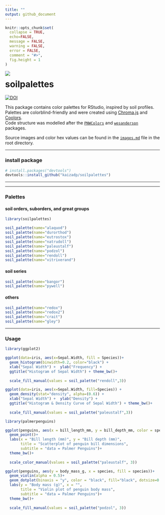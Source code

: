```yaml
---
title: "" 
output: github_document
---
```


```r
knitr::opts_chunk$set(
  collapse = TRUE,
  echo=FALSE,
  message = FALSE,
  warning = FALSE,
  error = FALSE,
  comment = "#>",
  fig.height = 1
)
```

<img align="left" src="images/0-logo.png">


# soilpalettes  

[![DOI](https://zenodo.org/badge/257353182.svg)](https://zenodo.org/badge/latestdoi/257353182) 

This package contains color palettes for RStudio, inspired by soil profiles.
Palettes are colorblind-friendly and were created using [Chroma.js](https://gka.github.io/palettes/) and [Coolors](https://coolors.co).  
Code structure was modelled after the [`PNWColors`](https://github.com/jakelawlor/PNWColors) and [`wesanderson`](https://github.com/karthik/wesanderson) packages.


Source images and color hex values can be found in the  [`images.md`](https://github.com/kaizadp/soilpalettes/blob/master/images.md) file in the root directory. 

----

### install package

```r
# install.packages("devtools") 
devtools::install_github("kaizadp/soilpalettes")
```

----

----


### Palettes
#### soil orders, suborders, and great groups
```r
library(soilpalettes)

soil_palette(name="alaquod")
soil_palette(name="durorthod")
soil_palette(name="eutrostox")
soil_palette(name="natrudoll")
soil_palette(name="paleustalf")
soil_palette(name="podzol")
soil_palette(name="rendoll")
soil_palette(name="vitrixerand")


```

#### soil series
```r
soil_palette(name="bangor")
soil_palette(name="pywell")
```

#### others

```r
soil_palette(name="redox")
soil_palette(name="redox2")
soil_palette(name="crait")
soil_palette(name="gley")

```

----

### Usage

```r
library(ggplot2)

ggplot(data=iris, aes(x=Sepal.Width, fill = Species))+
  geom_histogram(binwidth=0.2, color="black") + 
  xlab("Sepal Width") +  ylab("Frequency") + 
  ggtitle("Histogram of Sepal Width") + theme_bw()+
  
  scale_fill_manual(values = soil_palette("rendoll",3))
```

```r
ggplot(data=iris, aes(x=Sepal.Width, fill=Species)) + 
  geom_density(stat="density", alpha=(0.6)) +
  xlab("Sepal Width") +  ylab("Density") + 
  ggtitle("Histogram & Density Curve of Sepal Width") + theme_bw()+
  
  scale_fill_manual(values = soil_palette("paleustalf",3))

```

```r
library(palmerpenguins)

ggplot(penguins, aes(x = bill_length_mm, y = bill_depth_mm, color = species))+
  geom_point()+ 
  labs(x = "Bill length (mm)", y = "Bill depth (mm)",
       title = "Scatterplot of penguin bill dimensions",
       subtitle = "data = Palmer Penguins")+
  theme_bw()+
  
  scale_color_manual(values = soil_palette("paleustalf", 3)) 
```

```r
ggplot(penguins, aes(y = body_mass_g, x = species, fill = species))+
  geom_violin(alpha = 0.5)+ 
  geom_dotplot(binaxis = "y", color = "black", fill="black", dotsize=0.3, stackdir = "center", binpositions="all")+
  labs(y = "Body mass (g)", x = "",
       title = "Violin plot of penguin body mass",
       subtitle = "data = Palmer Penguins")+
  theme_bw()+
  
  scale_fill_manual(values = soil_palette("podzol", 3)) 
```

